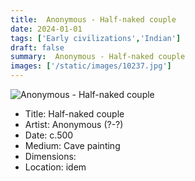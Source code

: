 ```yaml
---
title:  Anonymous - Half-naked couple
date: 2024-01-01
tags: ['Early civilizations','Indian']
draft: false
summary:  Anonymous - Half-naked couple
images: ['/static/images/10237.jpg']
---
```


![ Anonymous - Half-naked couple](/static/images/10237.jpg)

* Title: Half-naked couple
* Artist:  Anonymous (?-?)
* Date: c.500
* Medium: Cave painting
* Dimensions: 
* Location: idem


